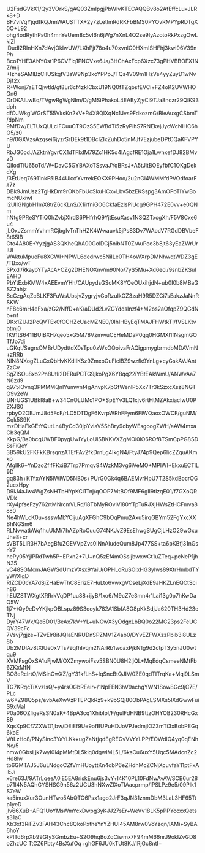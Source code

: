 U2FsdGVkX1/Qy3VOrkS/gAQ03ZmIpgjPbWIvKTECAQQBv8o2AfEffcLuxJLRk8+D
BF7viVqYjqdtRQJnnWAUSTTX+2y7zLetlmRdRKFbBMS0PYOvRMPYpRDTgX0O+L92
ohg4odRythPs0h4mnYeUem8c5vI6n6jWg7nXnL4Q2se9IyAzotoRkPxzgOwLkiZl
lDudI2RInHXn7dAvjOkIwUW/LXhPjt78o4u70xvnlG0HXmISHFhj3kwi96V39nPh
Bco1YHE3ANY0st1P6OVFlq1PNOVxe6Ja/3HChAxFcp6Xzc73gPHVBBOFX1NZ/mij
+IzheSAMlBzCIIUSkgtV3aW9Np3koYPPpJ/TQs4V09m1HzVe4yyZuyD1wNvDjf2x
R+Wonj7aETQjwtld/gt8Lr6cf4zklCbxU19NQ0fTZqbsfEVCi+FZ4oK2UVWHOGn6
OrDKAILwBq/TVgwRgWgNIm/D/gMSiPhakoL4EAByZjyCl9TJa8nczr29QiK93dph
dfOJWkgiWGrST55VksKn2xV+R4X8QIXqNc1Jvs9FdkozmG/BleAuxgCSbmT/dpNm
9MfDw/ELTUxQULcIFCuuCT9OzS5EWBdTi5zRyPihS7RNEkejJycWcNlHC6hO5/z0
n9/0GXVzsAzqsei6jyzrSrDEk9t1DBcIZIxZuhDo5nMJf7EzjubeDPtCQaKFVPYU
RbJG0cdJAZktnYgvrCX1dTFlxIM79Zc1HK5o4IAgcfRE1Oja1LwhxefDJ82BMvzD
QiIodTiU65oTd/W+DavC5GYBAXoTSsvaJYqBRsJ+A5tJitBOEyfbfC1OKgDekcXg
/3EtUeq76911nkF5iB44UkxfYvrrekEOKX9PHoo/2u2nGi4WMMfdPVOdfoarFa7z
DBk9JmUsz2TgHkDm9rOKbFbUcSkuHCx+Lbv5bzEKSspg3AmOPoTIYwBomcNUxiwI
l2UIlGNgbH1mX8trZ6cKLnS/X1irfniGO6CkfaEzlsPiUcg9GPH472E0vv+e0QNm
hNtg9PReSYTiQ0hZvbjXIrdS6PHfrhQ9YjtEsuXasv1NSQZTxcgXh/F5V8Cxe6u4
jLOxJZsmmYvhmRCjbglvTnThHZK4Wwauvk5jPsS3Dv7WAocV7RGdDBVbeF8t65IB
Gto4A80E+YyzjgAS3QKheQhA00GolDCj5nibNT0ZrAuPce3b8jt63yEaZWrUrIUl
WAktuMpueFu8XCWI+NPWL6dedrwc5NiILe0TH4oWXrpDMNhwqtWDZ3gE/TBxo/wT
3Pxdl/RkayoYTyAcA+CZg2DHENOXnv/m90No/7yS5Mu+Xd6eci/9snbZKSulEAHD
PbYtExbKMW4xAEEvmYHh/CAUpydsGScMK8YQeOUxihjdN+ub0I0b8MBaGSZ2ahjz
ScCzgAqZcBLKF3FuWsUbsjvZygryjvGoRzuIkGZ3zaH9R5DZCi7sEakzJaNnRSKW
nF8c6mH4eFxa/zG2/NffD+aK/aDUd2LvZGYddsInzf4+M2os2aOfqpZ9QGdNb+nf
DKx1ZUJ2PcQVTEx0fCCHZcUacMZNE0/0IhIHByEqTMAJFHWtkTI/fVSLKtvbtmj0
fK91tS6411BUIBXH7qeo5xG5M78VzmwuCEHeMDaP0qq0HGMXl1fNsgmGOTfJo7dj
uGKqt/SegrsOMBrUDydttdX0sTpu0zWxOQoivaFrAQigpmygbrmdbMDAVmN+zRRb
NIN8NXogZLuCxQbHvKKdIIKSz9ZmxoGuFlclBZ9wzfk9YnLg+cyGskAVJAntZzCv
SgZlSOu8xo2Pn8UtIi2DERuPCTG9jkoPgX6Y8qq22iYBtEAkWmU/ANWvAa7N6zd9
q975lOvnq3PMMMQnlYumwnf4gAnvpK7pGfWenlP5Xx7Tr3kSzxcXsz8NGTO9v2eW
UNrUGS1UBkI8aB+w34CnOLUMc1PO+SpEYv3LQ1xjv6rtHtMZAkxiacIwU0PZXJS0
rpbyO2OBJmJ8d5FcF/rLO5DTDgF6KvrpWRhFFym6FIWQaoxOWCF/guNM/Cqk5S9K
mzDHaFkGEtYQutLn4ByCd30jpYviaV5ShBry9cbyWEsgoogZWH/aAW4mxaCb3qQM
KkpG/Bs0bcqUWBF0pygUwIYyLoUiSBKKVXZgMOi0lO6ROf8TSmCpPG8SDSsFiQeY
3B59kU2FKFkKBrsqnzATEfFAv2fkDrnLg4IkgN4/FtyJ74p9Qep6licZZquAKmkp
AfgIlk6+YnDzoZfifFKxiB7Trp7Pmqv94WzkM3vg6iVeMO+MPlWI+EkxuECTlL9D
gq83h+K1YxAYN5lWIWD5NB0s+PUrG0Gk4q6BAEMvrHpU7T2S5kdBocrOG2ucxHpy
D9iJ4aJw4WgZsNHTbHYpKCi1Tnj/qOOP7MtBOf9MF6gIl9tlzqE01/f7GXoQRVDk
rXy4pfseFzy762rtMNrcmVLRd/i8TbMyROvIVl80YTpTuRJXjHWsZtHCFmva8cc0
Ne4hWLcK0u+ssswMbYCijuAgXFGhC9bOqPmu2Axu5irqGBYm52FgYxcXXBhNGSm6
RLNvwatbWq1huUkM/7hAZpRoCuuG74NKJvZ9EsEhwgSUgCjLHzO29wGxuJhe8+cr
sVBT5LlR3H7bAegBfuZGEVVpZvs0INnAiudeQum8Jp477SS+ta6pKBfj31nGsnY7
hePy05YjIPRdTwh5P+EPxn2+7U+nQ5zEf4mOSsIjbwxwCt1uZTeq+pcNeP1jhN35
vC48SGMcmJAGWSdUmzVXsx9YaiU/OPHLoRuSOixHG3yIws89XtrHmbdTYyW/XlgD
RlZCD0cYA7dSjZHaEwThC8ErizE7HuLto6vwxgVCseLjXdE9aHKZLnEQCtScih86
hEUZSTWXgtXRRrkVqDP1uu88+ijyB/1xo6/M9cZ7e3mn4r1Lai13g0p7hKwDaQ5W
1j7+/Qy9eDvYKjkpOBLspz89S3ooyk782A1SbfA8O8pKkSdjJa620TH3Hd23eTNj
DyrY47Wx/Qe6D01/BeAx7kV+YL+uNGwX3yOdgxLbBQ0o22MC23ps2FeUCQV39cFc
7Vsvj7gjze+TZvElr8itJQIaENRUDnSPZMV1Z4ab0/DYvEZFWXzzPbib3l8ULz8b
Db2MDlAv8tXIUe0xVTs79qfhIvqm2NArRb1woaxPjkN1g9d2ctpT3y5nJU0wtqu9
XVMFsgQxSA1uFjwM/OXZmywoiFsv5SBN0U8H2IjQL+MqEdqCsmeeNMtFb6ZKxMfN
BO8eRcIrtO/MSinGwXZ/gY31kfLhS+lqSncBtQJIV/0ZE0qdTITrqKa+Mql9LSmV
TG7KRqcTiXvzIsQ/+y4rsOGbREeir+/1NpFEN3hV9achgYWN1Sow8Gc9jC7E/PLc
w6+Z98Q5ps/evbAeXwVzPTEPQkRz9+k9bSQj80ObPAgESMXs5lXdGwwFuiS9xMaI
P0a06OZligeRsSN0aK+4BpA3cq1Xhiblpl/F/gulFdHNB9ttzOHYOB230RHcGx89
XqsXp9Cf7ZXWD1jbw/DEiEf9Ue9ofBUPuHDJoVPJedmjIOZ3mTi3xBobPEGq6koE
WtLzHc8/PNySinc3YaYLKk+ugZaNtjqdEgREGvVVrYLPP/EOWdlQ4yq0qENhNc/5
nmw0GbsLjk7wyI0i4pMMtDL5klq0dgwlML5L/6ksCu6uxY5Uqc5MAdcnZc2Hd8lw
tb6GMTAJ5J6uLNdgoCZfVmHUoyttKn4dbP6eZHdhMcZCNjXcuvfaY11ptFxAlEJi
x6re63J/9ATrLqeeA0jE5EA8riskEnu6js3vY+l4K10PL10FdNwAvAV/SCB6ur28
p71l4N5AQhGYSHSG9n56z2UCU3hNXwZlXoTIAacprmp/lPSLPz9e5/09PIk1S7eW
ka5inuxXur3OunHTwo5AbQTG6Psx1ago2JrF3qJN31znmDbM3LaL3HF65Ttp1yeD
jIv66XuB+AFQ1UoYMsWmYcxDwpg3yKJJ27sEr+WeVv18LK5pPPYccxxQetss31aC
Xb3xt3RiFZv3FAH43Chc8QkoPxtheYnYZHUI45AM8rw0VoYzqn/lAMi+SyBA6hoY
kPITd6rpXb99GfySGmbzEu+S2O9hqBoZqCiwmx7F94mM66nrJ9okIZvGD8oZhzUC
TtCZ6Pbty4BsXufOq+ghGF6JU0kTUt8KJ/lRjGc8ntI=
